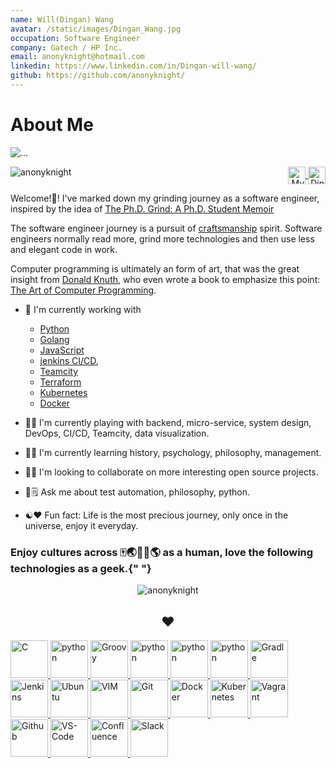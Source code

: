 ```yaml
---
name: Will(Dingan) Wang
avatar: /static/images/Dingan_Wang.jpg
occupation: Software Engineer
company: Gatech / HP Inc.
email: anonyknight@hotmail.com
linkedin: https://www.linkedin.com/in/Dingan-will-wang/
github: https://github.com/anonyknight/
---
```


# About Me

<div className="flex flex-wrap justify-center">
  <div className="w-6/12 sm:w-4/12 px-4">
    <img
      src={require("@site/static/img/DinganWang.jpg").default}
      alt="..."
      className="shadow-lg rounded-full max-w-full h-auto align-middle border-none"
    />
  </div>
</div>

<div>
  <img
    align="left"
    src="https://komarev.com/ghpvc/?username=anonyknight"
    alt="anonyknight"
  />
  <p align="right">
    <a href="https://anonyknight.github.io/" target="_blank">
      <img
        align="center"
        src="https://raw.githubusercontent.com/devicons/devicon/master/icons/github/github-original.svg"
        alt="My github.io"
        height="28"
        width="28"
      />
    </a>
    <a href="https://linkedin.com/in/Dingan-will-wang" target="_blank">
      <img
        align="center"
        src="https://cdn.jsdelivr.net/npm/simple-icons@3.0.1/icons/linkedin.svg"
        alt="Dingan-will-wang"
        height="28"
        width="28"
      />
    </a>
  </p>
</div>

Welcome!👋! I've marked down my grinding journey as a software engineer,
inspired by the idea of [The Ph.D. Grind: A Ph.D. Student Memoir](https://www.goodreads.com/en/book/show/15731248-the-ph-d-grind)

The software engineer journey is a pursuit of
[craftsmanship](https://manifesto.softwarecraftsmanship.org/) spirit.
Software engineers normally read more, grind more technologies and then use less and elegant code in work.

Computer programming is ultimately an form of art, that was the great insight from [Donald Knuth](https://en.wikipedia.org/wiki/Donald_Knuth), who even wrote a book to emphasize this point:
[The Art of Computer Programming](https://en.wikipedia.org/wiki/The_Art_of_Computer_Programming).

- 🔭 I'm currently working with

  - [Python](https://www.python.org/)
  - [Golang](https://golang.org/)
  - [JavaScript](https://developer.mozilla.org/en-US/docs/Web/JavaScript)
  - [jenkins CI/CD](https://www.jenkins.io/doc/book/pipeline/),
  - [Teamcity](https://www.jetbrains.com/help/teamcity/teamcity-documentation.html)
  - [Terraform](https://www.terraform.io/)
  - [Kubernetes](https://kubernetes.io/)
  - [Docker](https://www.docker.com/)

- 🎵️🎶️ I'm currently playing with backend, micro-service, system design, DevOps, CI/CD, Teamcity, data visualization.

- 🌱🌳️ I'm currently learning history, psychology, philosophy, management.

- 🍻️🥂️ I'm looking to collaborate on more interesting open source projects.

- 💬🗒️ Ask me about test automation, philosophy, python.

- ☯️❤️ Fun fact: Life is the most precious journey, only once in the universe, enjoy it everyday.

<h3>
  Enjoy cultures across 🀄️🌏️🍁️🗽️🌎️ as a human, love the following
  technologies as a geek.{" "}
</h3>

<p align="center">
  <img
    src="https://github-readme-stats.vercel.app/api?username=anonyknight&show_icons=true"
    alt="anonyknight"
  />
</p>

<h2 align="center">❤️</h2>
<a href="https://www.cprogramming.com">
  <img
    src="https://raw.githubusercontent.com/devicons/devicon/master/icons/c/c-plain.svg"
    alt="C"
    width="60"
    height="60"
  />
</a>
<a href="https://www.python.org/doc">
  <img
    src="https://raw.githubusercontent.com/devicons/devicon/master/icons/python/python-original.svg"
    alt="python"
    width="60"
    height="60"
  />
</a>

<a href="https://groovy-lang.org/documentation.html">
  <img
    src="https://raw.githubusercontent.com/devicons/devicon/master/icons/groovy/groovy-original.svg"
    alt="Groovy"
    width="60"
    height="60"
  />
</a>
<a href="https://go.dev">
  <img
    src="https://raw.githubusercontent.com/devicons/devicon/master/icons/go/go-original.svg"
    alt="python"
    width="60"
    height="60"
  />
</a>
<a href="https://dev.java">
  <img
    src="https://raw.githubusercontent.com/devicons/devicon/master/icons/java/java-original.svg"
    alt="python"
    width="60"
    height="60"
  />
</a>
<a href="https://developer.mozilla.org/en-US/docs/Web/JavaScript">
  <img
    src="https://raw.githubusercontent.com/devicons/devicon/master/icons/javascript/javascript-original.svg"
    alt="python"
    width="60"
    height="60"
  />
</a>

<a href="https://docs.gradle.org/current/userguide/userguide.html">
  <img
    src="https://raw.githubusercontent.com/devicons/devicon/master/icons/gradle/gradle-plain.svg"
    alt="Gradle"
    width="60"
    height="60"
  />
</a>
<a href="https://www.jenkins.io/doc">
  <img
    src="https://raw.githubusercontent.com/devicons/devicon/master/icons/jenkins/jenkins-original.svg"
    alt="Jenkins"
    width="60"
    height="60"
  />
</a>
<a href="https://ubuntu.com">
  <img
    src="https://raw.githubusercontent.com/devicons/devicon/master/icons/ubuntu/ubuntu-plain-wordmark.svg"
    alt="Ubuntu"
    width="60"
    height="60"
  />
</a>
<a href="https://www.vim.org">
  <img
    src="https://raw.githubusercontent.com/devicons/devicon/master/icons/vim/vim-plain.svg"
    alt="VIM"
    width="60"
    height="60"
  />
</a>
<a href="https://git-scm.com/doc">
  <img
    src="https://raw.githubusercontent.com/devicons/devicon/master/icons/git/git-original.svg"
    alt="Git"
    width="60"
    height="60"
  />
</a>

<a href="https://docs.docker.com">
  <img
    src="https://raw.githubusercontent.com/devicons/devicon/master/icons/docker/docker-original.svg"
    alt="Docker"
    width="60"
    height="60"
  />
</a>
<a href="https://kubernetes.io/docs/home">
  <img
    src="https://kubernetes.io/images/favicon.png"
    alt="Kubernetes"
    width="60"
    height="60"
  />
</a>
<a href="https://www.vagrantup.com/docs">
  <img
    src="https://raw.githubusercontent.com/devicons/devicon/master/icons/vagrant/vagrant-original.svg"
    alt="Vagrant"
    width="60"
    height="60"
  />
</a>
<a href="https://docs.github.com/en">
  <img
    src="https://raw.githubusercontent.com/devicons/devicon/master/icons/github/github-original.svg"
    alt="Github"
    width="60"
    height="60"
  />
</a>
<a href="https://code.visualstudio.com/docs">
  <img
    src="https://upload.wikimedia.org/wikipedia/commons/thumb/9/9a/Visual_Studio_Code_1.35_icon.svg/1200px-Visual_Studio_Code_1.35_icon.svg.png"
    alt="VS-Code"
    width="60"
    height="60"
  />
</a>
<a href="https://pandas.pydata.org">
  <img
    src="https://raw.githubusercontent.com/devicons/devicon/master/icons/pandas/pandas-original.svg"
    alt="Confluence"
    width="60"
    height="60"
  />
</a>
<a href="https://cloud.google.com">
  <img
    src="https://raw.githubusercontent.com/devicons/devicon/master/icons/googlecloud/googlecloud-original.svg"
    alt="Slack"
    width="60"
    height="60"
  />
</a>
